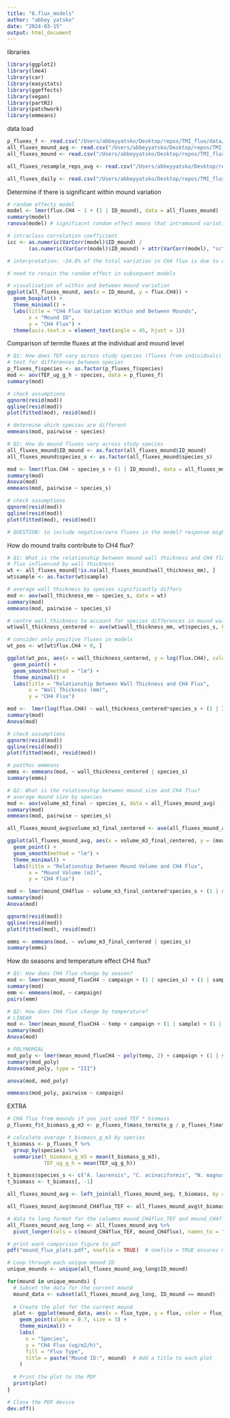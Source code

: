 ```yaml
---
title: "8.flux_models"
author: "abbey yatsko"
date: "2024-03-15"
output: html_document
---
```


libraries
```r
library(ggplot2)
library(lme4)
library(car)
library(easystats)
library(ggeffects)
library(vegan)
library(partR2)
library(patchwork)
library(emmeans)
```

data load 
```r
p_fluxes_f <- read.csv("/Users/abbeyyatsko/Desktop/repos/TMI_flux/data/finalfluxes/p_fluxes_f.csv")
all_fluxes_mound_avg <- read.csv("/Users/abbeyyatsko/Desktop/repos/TMI_flux/data/finalfluxes/all_fluxes_mound_avg.csv")
all_fluxes_mound <- read.csv("/Users/abbeyyatsko/Desktop/repos/TMI_flux/data/finalfluxes/all_fluxes_mound.csv")

all_fluxes_resample_reps_avg <- read.csv("/Users/abbeyyatsko/Desktop/repos/TMI_flux/data/finalfluxes/all_fluxes_resample_reps_avg.csv")

all_fluxes_daily <- read.csv("/Users/abbeyyatsko/Desktop/repos/TMI_flux/data/finalfluxes/all_daily_fluxes.csv")
```

Determine if there is significant within mound variation 
```r
# random effects model 
model <- lmer(flux.CH4 ~ 1 + (1 | ID_mound), data = all_fluxes_mound)
summary(model)
ranova(model) # signifiacnt random effect means that intramound variation matters

# intraclass correlation coefficient 
icc <- as.numeric(VarCorr(model)$ID_mound) / 
       (as.numeric(VarCorr(model)$ID_mound) + attr(VarCorr(model), "sc")^2)

# interpretation: ~34.8% of the total variation in CH4 flux is due to differences between mounds, while ~65.2% is due to variation within mounds

# need to retain the random effect in subsequent models

# visualisation of within and between mound variation 
ggplot(all_fluxes_mound, aes(x = ID_mound, y = flux.CH4)) +
  geom_boxplot() +
  theme_minimal() +
  labs(title = "CH4 Flux Variation Within and Between Mounds",
       x = "Mound ID",
       y = "CH4 Flux") +
  theme(axis.text.x = element_text(angle = 45, hjust = 1))
```

Comparison of termite fluxes at the individual and mound level
```r
# Q1: How does TEF vary across study species (fluxes from individuals)
# test for differences between species 
p_fluxes_f$species <- as.factor(p_fluxes_f$species)
mod <- aov(TEF_ug_g_h ~ species, data = p_fluxes_f)
summary(mod)

# check assumptions 
qqnorm(resid(mod))
qqline(resid(mod))
plot(fitted(mod), resid(mod))

# determine which species are different
emmeans(mod, pairwise ~ species)

# Q2: How do mound fluxes vary across study species
all_fluxes_mound$ID_mound <- as.factor(all_fluxes_mound$ID_mound)
all_fluxes_mound$species_s <- as.factor(all_fluxes_mound$species_s)

mod <- lmer(flux.CH4 ~ species_s + (1 | ID_mound), data = all_fluxes_mound)
summary(mod)
Anova(mod)
emmeans(mod, pairwise ~ species_s)

# check assumptions 
qqnorm(resid(mod))
qqline(resid(mod))
plot(fitted(mod), resid(mod))

# QUESTION: to include negative/zero fluxes in the model? response might need transformation... 
```

How do mound traits contribute to CH4 flux? 
```r
# Q1: What is the relationship between mound wall thickness and CH4 flux? 
# flux influenced by wall thickness
wt <- all_fluxes_mound[!is.na(all_fluxes_mound$wall_thickness_mm), ]
wt$sample <- as.factor(wt$sample)

# average wall thickness by species significantly differs
mod <- aov(wall_thickness_mm ~ species_s, data = wt)
summary(mod)
emmeans(mod, pairwise ~ species_s)

# centre wall_thickness to account for species differences in mound wall thickness
wt$wall_thickness_centered <- ave(wt$wall_thickness_mm, wt$species_s, FUN = scale)

# consider only positive fluxes in models 
wt_pos <- wt[wt$flux.CH4 > 0, ]

ggplot(wt_pos, aes(x = wall_thickness_centered, y = log(flux.CH4), color = species)) +
  geom_point() +
  geom_smooth(method = "lm") +
  theme_minimal() +
  labs(title = "Relationship Between Wall Thickness and CH4 Flux",
       x = "Wall Thickness (mm)",
       y = "CH4 Flux")

mod <-  lmer(log(flux.CH4) ~ wall_thickness_centered*species_s + (1 | ID_mound), data = wt_pos)
summary(mod)
Anova(mod)

# check assumptions 
qqnorm(resid(mod))
qqline(resid(mod))
plot(fitted(mod), resid(mod))

# posthoc emmeans 
emms <- emmeans(mod, ~ wall_thickness_centered | species_s)
summary(emms)

# Q2: What is the relationship between mound size and CH4 flux? 
# average mound size by species
mod <- aov(volume_m3_final ~ species_s, data = all_fluxes_mound_avg)
summary(mod)
emmeans(mod, pairwise ~ species_s)

all_fluxes_mound_avg$volume_m3_final_centered <- ave(all_fluxes_mound_avg$volume_m3_final, all_fluxes_mound_avg$species_s, FUN = scale)

ggplot(all_fluxes_mound_avg, aes(x = volume_m3_final_centered, y = (mound_CH4flux), color = species_s)) +
  geom_point() +
  geom_smooth(method = "lm") +
  theme_minimal() +
  labs(title = "Relationship Between Mound Volume and CH4 Flux",
       x = "Mound Volume (m3)",
       y = "CH4 Flux")

mod <- lmer(mound_CH4flux ~ volume_m3_final_centered*species_s + (1 | sample), data = all_fluxes_mound_avg)
summary(mod)
Anova(mod)

qqnorm(resid(mod))
qqline(resid(mod))
plot(fitted(mod), resid(mod))

emms <- emmeans(mod, ~ volume_m3_final_centered | species_s)
summary(emms)
```

How do seasons and temperature effect CH4 flux?
```r
# Q1: How does CH4 flux change by season?
mod <- lmer(mean_mound_fluxCH4 ~ campaign + (1 | species_s) + (1 | sample), data = all_fluxes_resample_reps_avg)
summary(mod)
emm <- emmeans(mod, ~ campaign)
pairs(emm)

# Q2: How does CH4 flux change by temperature?
# LINEAR
mod <- lmer(mean_mound_fluxCH4 ~ temp + campaign + (1 | sample) + (1 | species_s), data = all_fluxes_resample_reps_avg)
summary(mod)
Anova(mod)

# POLYNOMIAL 
mod_poly <- lmer(mean_mound_fluxCH4 ~ poly(temp, 2) + campaign + (1 | sample) + (1 | species_s), data = all_fluxes_resample_reps_avg)
summary(mod_poly)
Anova(mod_poly, type = "III")

anova(mod, mod_poly)

emmeans(mod_poly, pairwise ~ campaign)
```

















EXTRA 
```r
# CH4 flux from mounds if you just used TEF * biomass 
p_fluxes_f$t_biomass_g_m3 <- p_fluxes_f$mass_termite_g / p_fluxes_f$material_volume_cm3 * 10e6

# calculate average t_biomass_g_m3 by species
t_biomass <- p_fluxes_f %>% 
  group_by(species) %>% 
  summarise(t_biomass_g_m3 = mean(t_biomass_g_m3), 
            TEF_ug_g_h = mean(TEF_ug_g_h))

t_biomass$species_s <- c("A. laurensis", "C. acinaciformis", "N. magnus")
t_biomass <- t_biomass[, -1]

all_fluxes_mound_avg <- left_join(all_fluxes_mound_avg, t_biomass, by = "species_s")

all_fluxes_mound_avg$mound_CH4flux_TEF <- all_fluxes_mound_avg$t_biomass_g_m3 *all_fluxes_mound_avg$volume_m3_final * all_fluxes_mound_avg$TEF_ug_g_h 

# data to long format for the columns mound_CH4flux_TEF and mound_CH4flux
all_fluxes_mound_avg_long <- all_fluxes_mound_avg %>% 
  pivot_longer(cols = c(mound_CH4flux_TEF, mound_CH4flux), names_to = "flux_type", values_to = "flux")

# print each comparison figure to pdf
pdf("mound_flux_plots.pdf", onefile = TRUE)  # onefile = TRUE ensures multiple plots in one PDF

# Loop through each unique mound ID
unique_mounds <- unique(all_fluxes_mound_avg_long$ID_mound)

for(mound in unique_mounds) {
  # Subset the data for the current mound
  mound_data <- subset(all_fluxes_mound_avg_long, ID_mound == mound)
  
  # Create the plot for the current mound
  plot <- ggplot(mound_data, aes(x = flux_type, y = flux, color = flux_type)) +
    geom_point(alpha = 0.7, size = 3) +
    theme_minimal() +
    labs(
      x = "Species",
      y = "CH4 Flux (ug/m2/h)",
      fill = "Flux Type",
      title = paste("Mound ID:", mound)  # Add a title to each plot
    )
  
  # Print the plot to the PDF
  print(plot)
}

# Close the PDF device
dev.off()
```
